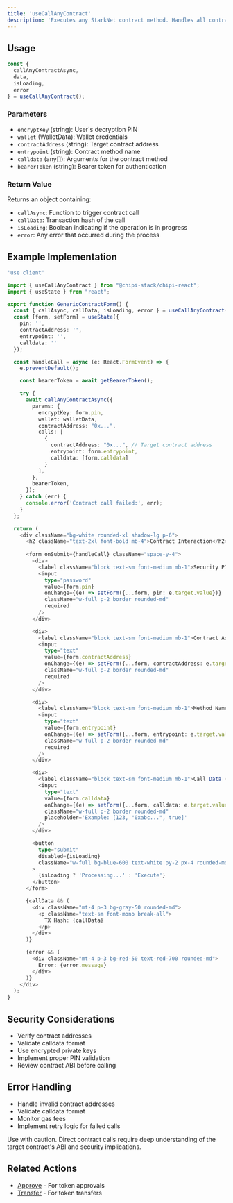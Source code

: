 ```yaml
---
title: 'useCallAnyContract'
description: 'Executes any StarkNet contract method. Handles all contract interactions not covered by specific hooks.'
---
```


## Usage

```typescript
const {
  callAnyContractAsync,
  data,
  isLoading, 
  error 
} = useCallAnyContract();

```

### Parameters

- `encryptKey` (string): User's decryption PIN
- `wallet` (WalletData): Wallet credentials
- `contractAddress` (string): Target contract address
- `entrypoint` (string): Contract method name
- `calldata` (any[]): Arguments for the contract method
- `bearerToken` (string): Bearer token for authentication

### Return Value

Returns an object containing:

- `callAsync`: Function to trigger contract call
- `callData`: Transaction hash of the call
- `isLoading`: Boolean indicating if the operation is in progress
- `error`: Any error that occurred during the process

## Example Implementation

```typescript
'use client'

import { useCallAnyContract } from "@chipi-stack/chipi-react";
import { useState } from "react";

export function GenericContractForm() {
  const { callAsync, callData, isLoading, error } = useCallAnyContract();
  const [form, setForm] = useState({
    pin: '',
    contractAddress: '',
    entrypoint: '',
    calldata: ''
  });

  const handleCall = async (e: React.FormEvent) => {
    e.preventDefault();

    const bearerToken = await getBearerToken();

    try {
      await callAnyContractAsync({
        params: {
          encryptKey: form.pin,
          wallet: walletData, 
          contractAddress: "0x...", 
          calls: [
            {
              contractAddress: "0x...", // Target contract address
              entrypoint: form.entrypoint, 
              calldata: [form.calldata] 
            }
          ],
        },
        bearerToken,
      });
    } catch (err) {
      console.error('Contract call failed:', err);
    }
  };

  return (
    <div className="bg-white rounded-xl shadow-lg p-6">
      <h2 className="text-2xl font-bold mb-4">Contract Interaction</h2>
      
      <form onSubmit={handleCall} className="space-y-4">
        <div>
          <label className="block text-sm font-medium mb-1">Security PIN</label>
          <input
            type="password"
            value={form.pin}
            onChange={(e) => setForm({...form, pin: e.target.value})}
            className="w-full p-2 border rounded-md"
            required
          />
        </div>

        <div>
          <label className="block text-sm font-medium mb-1">Contract Address</label>
          <input
            type="text"
            value={form.contractAddress}
            onChange={(e) => setForm({...form, contractAddress: e.target.value})}
            className="w-full p-2 border rounded-md"
            required
          />
        </div>

        <div>
          <label className="block text-sm font-medium mb-1">Method Name</label>
          <input
            type="text"
            value={form.entrypoint}
            onChange={(e) => setForm({...form, entrypoint: e.target.value})}
            className="w-full p-2 border rounded-md"
            required
          />
        </div>

        <div>
          <label className="block text-sm font-medium mb-1">Call Data (JSON array)</label>
          <input
            type="text"
            value={form.calldata}
            onChange={(e) => setForm({...form, calldata: e.target.value})}
            className="w-full p-2 border rounded-md"
            placeholder='Example: [123, "0xabc...", true]'
          />
        </div>

        <button 
          type="submit" 
          disabled={isLoading}
          className="w-full bg-blue-600 text-white py-2 px-4 rounded-md hover:bg-blue-700 disabled:bg-gray-400"
        >
          {isLoading ? 'Processing...' : 'Execute'}
        </button>
      </form>

      {callData && (
        <div className="mt-4 p-3 bg-gray-50 rounded-md">
          <p className="text-sm font-mono break-all">
            TX Hash: {callData}
          </p>
        </div>
      )}

      {error && (
        <div className="mt-4 p-3 bg-red-50 text-red-700 rounded-md">
          Error: {error.message}
        </div>
      )}
    </div>
  );
}
```

## Security Considerations

- Verify contract addresses
- Validate calldata format
- Use encrypted private keys
- Implement proper PIN validation
- Review contract ABI before calling

## Error Handling

- Handle invalid contract addresses
- Validate calldata format
- Monitor gas fees
- Implement retry logic for failed calls

<Warning>
  Use with caution. Direct contract calls require deep understanding of the target contract's ABI and security implications.
</Warning>

## Related Actions

- [Approve](/api-reference/hooks/use-approve) - For token approvals
- [Transfer](/api-reference/hooks/use-transfer) - For token transfers
